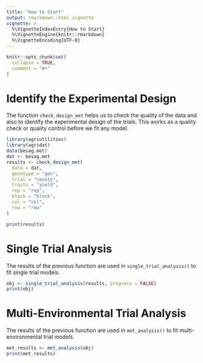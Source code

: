```yaml
---
title: "How to Start"
output: rmarkdown::html_vignette
vignette: >
  %\VignetteIndexEntry{How to Start}
  %\VignetteEngine{knitr::rmarkdown}
  %\VignetteEncoding{UTF-8}
---
```


```r
knitr::opts_chunk$set(
  collapse = TRUE,
  comment = "#>"
)
```

# Identify the Experimental Design

The function `check_design_met` helps us to check the quality of the data and
also to identify the experimental design of the trials. This works as a quality
check or quality control before we fit any model.

```r
library(agriutilities)
library(agridat)
data(besag.met)
dat <- besag.met
results <- check_design_met(
  data = dat,
  genotype = "gen",
  trial = "county",
  traits = "yield",
  rep = "rep",
  block = "block",
  col = "col",
  row = "row"
)
```

```r
print(results)
```

# Single Trial Analysis
The results of the previous function are used in `single_trial_analysis()` to 
fit single trial models.

```r
obj <- single_trial_analysis(results, progress = FALSE)
print(obj)
```

# Multi-Environmental Trial Analysis
The results of the previous function are used in `met_analysis()` to 
fit multi-environmental trial models.

```r
met_results <- met_analysis(obj)
print(met_results)
```

